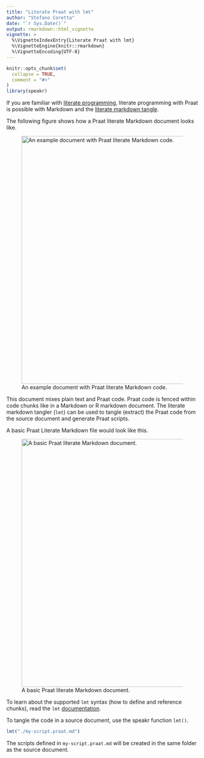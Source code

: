 ```yaml
---
title: "Literate Praat with lmt"
author: "Stefano Coretta"
date: "`r Sys.Date()`"
output: rmarkdown::html_vignette
vignette: >
  %\VignetteIndexEntry{Literate Praat with lmt}
  %\VignetteEngine{knitr::rmarkdown}
  %\VignetteEncoding{UTF-8}
---
```


```r
knitr::opts_chunk$set(
  collapse = TRUE,
  comment = "#>"
)
library(speakr)
```

If you are familiar with [literate programming](https://en.wikipedia.org/wiki/Literate_programming), literate programming with Praat is possible with Markdown and the [literate markdown tangle](https://github.com/driusan/lmt).

The following figure shows how a Praat literate Markdown document looks like.

![An example document with Praat literate Markdown code.](praat-literate.png){width=650px}

This document mixes plain text and Praat code. Praat code is fenced within code chunks like in a Markdown or R markdown document. The literate markdown tangler (`lmt`) can be used to tangle (extract) the Praat code from the source document and generate Praat scripts.

A basic Praat Literate Markdown file would look like this.

![A basic Praat literate Markdown document.](basic.png){width=650px}

To learn about the supported `lmt` syntax (how to define and reference chunks), read the `lmt` [documentation](https://github.com/driusan/lmt/blob/master/README.md).

To tangle the code in a source document, use the speakr function `lmt()`.

```r
lmt("./my-script.praat.md")
```

The scripts defined in `my-script.praat.md` will be created in the same folder as the source document.
